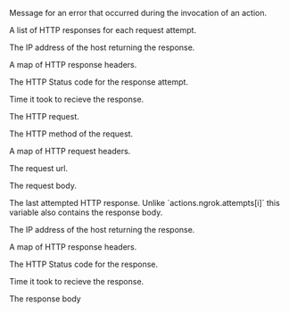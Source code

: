 
<Config>
	<ConfigField title="actions.ngrok.http_request.error.code" type="string">
	</ConfigField>
	<ConfigField title="actions.ngrok.http_request.error.message" type="string">
		<p>
			Message for an error that occurred during the invocation of an action.
		</p>
	</ConfigField>
	<ConfigField title="actions.ngrok.http_request.attempts" type="array of objects">
	  <p>
		  A list of HTTP responses for each request attempt.
		</p>
	  <ConfigChildren>
		  <ConfigField title="attempts[i].resolved_ip" type="string">
			  <p>
			    The IP address of the host returning the response.
		    </p>	  
			</ConfigField>
		  <ConfigField title="attempts[i].response_header" type="object">
			  <p>
				  A map of HTTP response headers.
		    </p>	  
			</ConfigField>
		  <ConfigField title="attempts[i].response_status_code" type="int">
			  <p>
			    The HTTP Status code for the response attempt.
		    </p>	  
			</ConfigField>
		  <ConfigField title="attempts[i].response_time_ms" type="string">
			  <p>
				  Time it took to recieve the response.
		    </p>	  
			</ConfigField>
		</ConfigChildren>
	</ConfigField>
	<ConfigField title="actions.ngrok.http_request.req" type="object">
	  <p>
		  The HTTP request.
		</p>
	  <ConfigChildren>
		  <ConfigField title="req.method" type="string">
		    <p>
			    The HTTP method of the request.
			  </p>
			</ConfigField>
		  <ConfigField title="req.header" type="object">
			  <p>
				  A map of HTTP request headers.
		    </p>	  
			</ConfigField>
		  <ConfigField title="req.url" type="string">
			  <p>
				  The request url.
		    </p>	  
			</ConfigField>
		  <ConfigField title="req.body" type="string">
			  <p>
				  The request body.
		    </p>	  
			</ConfigField>
		</ConfigChildren>
	</ConfigField>
	<ConfigField title="actions.ngrok.http_request.res" type="object">
	  <p>
		  The last attempted HTTP response. Unlike `actions.ngrok.attempts[i]` this variable also contains the response body.
		</p>
	  <ConfigChildren>
		  <ConfigField title="res.resolved_ip" type="string">
			  <p>
			    The IP address of the host returning the response.
		    </p>	  
			</ConfigField>
		  <ConfigField title="res.header" type="object">
			  <p>
				  A map of HTTP response headers.
		    </p>	  
			</ConfigField>
		  <ConfigField title="res.status_code" type="int">
			  <p>
			    The HTTP Status code for the response.
		    </p>	  
			</ConfigField>
		  <ConfigField title="res.time_ms" type="string">
			  <p>
				  Time it took to recieve the response.
		    </p>	  
			</ConfigField>
		  <ConfigField title="res.body" type="string">
			  <p>
				  The response body
		    </p>	  
			</ConfigField>
	  </ConfigChildren>
	</ConfigField>
</Config>
